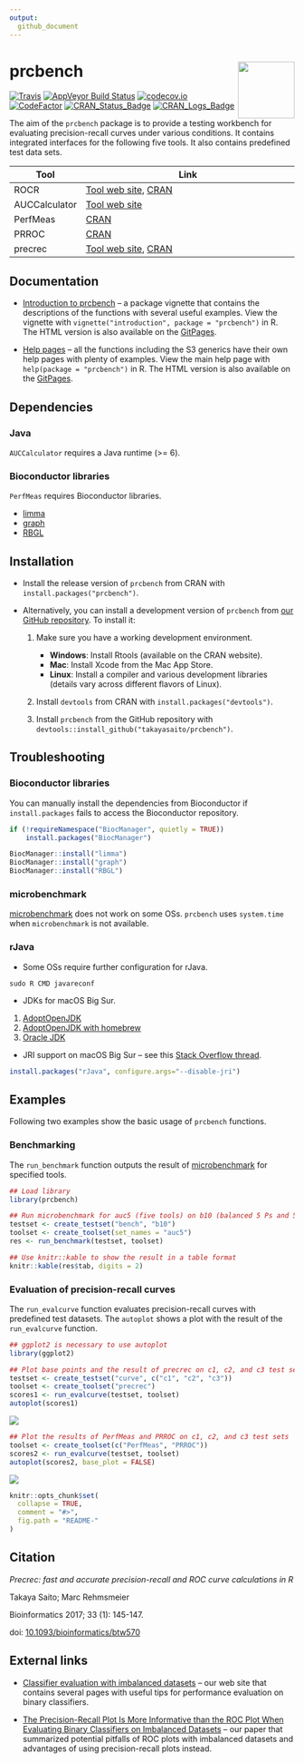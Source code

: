 ```yaml
---
output:
  github_document
---
```


# prcbench  <img src="man/figures/logo.png" align="right" alt="" width="100" />

[![Travis](https://travis-ci.org/takayasaito/prcbench.svg?branch=master)](https://travis-ci.org/takayasaito/prcbench/)
[![AppVeyor Build Status](https://ci.appveyor.com/api/projects/status/github/takayasaito/prcbench?branch=master&svg=true)](https://ci.appveyor.com/project/takayasaito/prcbench/)
[![codecov.io](https://codecov.io/github/takayasaito/prcbench/coverage.svg?branch=master)](https://codecov.io/github/takayasaito/prcbench?branch=master)
[![CodeFactor](https://www.codefactor.io/repository/github/takayasaito/prcbench/badge)](https://www.codefactor.io/repository/github/takayasaito/prcbench/)
[![CRAN_Status_Badge](https://www.r-pkg.org/badges/version-ago/prcbench)](https://cran.r-project.org/package=prcbench)
[![CRAN_Logs_Badge](https://cranlogs.r-pkg.org/badges/grand-total/prcbench)](https://cran.r-project.org/package=prcbench)

The aim of the `prcbench` package is to provide a testing workbench for evaluating 
precision-recall curves under various conditions. It contains integrated 
interfaces for the following five tools. It also contains predefined test data sets. 

| Tool          | Link                                                     |
| ------------- | -------------------------------------------------------- |
| ROCR          | [Tool web site](http://rocr.bioinf.mpi-sb.mpg.de), [CRAN](https://cran.r-project.org/package=ROCR)          |
| AUCCalculator | [Tool web site](http://mark.goadrich.com/programs/AUC)    |
| PerfMeas      | [CRAN](https://cran.r-project.org/package=PerfMeas)      |
| PRROC         | [CRAN](https://cran.r-project.org/package=PRROC)         |
| precrec       | [Tool web site](https://takayasaito.github.io/precrec), [CRAN](https://cran.r-project.org/package=precrec)       |

## Documentation
- [Introduction to prcbench](https://takayasaito.github.io/prcbench/articles/introduction.html) -- a package vignette that contains the descriptions of the functions with several useful examples. View the vignette with `vignette("introduction", package = "prcbench")` in R. The HTML version is also available on the [GitPages](https://takayasaito.github.io/prcbench/articles/introduction.html).

- [Help pages](https://takayasaito.github.io/prcbench/reference/) -- all the functions including the S3 generics have their own help pages with plenty of examples. View the main help page with `help(package = "prcbench")` in R. The HTML version is also available on the [GitPages](https://takayasaito.github.io/prcbench/reference/).

## Dependencies
### Java
`AUCCalculator` requires a Java runtime (>= 6).

### Bioconductor libraries
`PerfMeas` requires Bioconductor libraries.

* [limma](https://bioconductor.org/packages/limma/)
* [graph](https://bioconductor.org/packages/graph/)
* [RBGL](https://bioconductor.org/packages/RBGL/)
        
## Installation
* Install the release version of `prcbench` from CRAN with `install.packages("prcbench")`.

* Alternatively, you can install a development version of `prcbench` from [our GitHub repository](https://github.com/takayasaito/prcbench). To install it:

    1. Make sure you have a working development environment.
        * **Windows**: Install Rtools (available on the CRAN website).
        * **Mac**: Install Xcode from the Mac App Store.
        * **Linux**: Install a compiler and various development libraries (details vary across different flavors of Linux).

    2. Install `devtools` from CRAN with `install.packages("devtools")`.

    3. Install `prcbench` from the GitHub repository with `devtools::install_github("takayasaito/prcbench")`.

## Troubleshooting
### Bioconductor libraries
You can manually install the dependencies from Bioconductor
if `install.packages` fails to access the Bioconductor repository.
```r
if (!requireNamespace("BiocManager", quietly = TRUE))
    install.packages("BiocManager")

BiocManager::install("limma")
BiocManager::install("graph")
BiocManager::install("RBGL")
```

### microbenchmark
[microbenchmark](https://cran.r-project.org/package=microbenchmark) does not work on some OSs.
`prcbench` uses `system.time` when `microbenchmark` is not available.

### rJava
* Some OSs require further configuration for rJava.
```
sudo R CMD javareconf
```

* JDKs for macOS Big Sur.
 1. [AdoptOpenJDK](https://adoptopenjdk.net/)
 2. [AdoptOpenJDK with homebrew](https://github.com/AdoptOpenJDK/homebrew-openjdk/)
 3. [Oracle JDK](https://www.oracle.com/java/)
 
* JRI support on macOS Big Sur -- see this [Stack Overflow thread](https://stackoverflow.com/questions/65278552/cannot-install-rjava-on-big-sur).
```r
install.packages("rJava", configure.args="--disable-jri")
```

## Examples

Following two examples show the basic usage of `prcbench` functions.

### Benchmarking

The `run_benchmark` function outputs the result of [microbenchmark](https://cran.r-project.org/package=microbenchmark) for specified tools.
```r
## Load library
library(prcbench)

## Run microbenchmark for auc5 (five tools) on b10 (balanced 5 Ps and 5 Ns)
testset <- create_testset("bench", "b10")
toolset <- create_toolset(set_names = "auc5")
res <- run_benchmark(testset, toolset)

## Use knitr::kable to show the result in a table format
knitr::kable(res$tab, digits = 2)
```

### Evaluation of precision-recall curves
The `run_evalcurve` function evaluates precision-recall curves with predefined
test datasets. The `autoplot` shows a plot with the result of the 
`run_evalcurve` function.

```r
## ggplot2 is necessary to use autoplot
library(ggplot2)

## Plot base points and the result of precrec on c1, c2, and c3 test sets
testset <- create_testset("curve", c("c1", "c2", "c3"))
toolset <- create_toolset("precrec")
scores1 <- run_evalcurve(testset, toolset)
autoplot(scores1)
```

![](https://rawgit.com/takayasaito/prcbench/master/README_files/figure-markdown_github/unnamed-chunk-5-1.png)

```r
## Plot the results of PerfMeas and PRROC on c1, c2, and c3 test sets
toolset <- create_toolset(c("PerfMeas", "PRROC"))
scores2 <- run_evalcurve(testset, toolset)
autoplot(scores2, base_plot = FALSE)
```

![](https://rawgit.com/takayasaito/prcbench/master/README_files/figure-markdown_github/unnamed-chunk-6-1.png)

```r
knitr::opts_chunk$set(
  collapse = TRUE,
  comment = "#>",
  fig.path = "README-"
)
```

## Citation
*Precrec: fast and accurate precision-recall and ROC curve calculations in R*

Takaya Saito; Marc Rehmsmeier

Bioinformatics 2017; 33 (1): 145-147.

doi: [10.1093/bioinformatics/btw570](https://doi.org/10.1093/bioinformatics/btw570)

## External links
- [Classifier evaluation with imbalanced datasets](https://classeval.wordpress.com/) -- our web site that contains several pages with useful tips for performance evaluation on binary classifiers.

- [The Precision-Recall Plot Is More Informative than the ROC Plot When Evaluating Binary Classifiers on Imbalanced Datasets](https://journals.plos.org/plosone/article?id=10.1371/journal.pone.0118432) -- our paper that summarized potential pitfalls of ROC plots with imbalanced datasets and advantages of using precision-recall plots instead.
